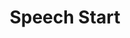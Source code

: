 ---
title: Speech Start
description: Payload definition for the callback event `live.speech_start`.
openapi-schema: CallbackLiveSpeechStartMessage
---